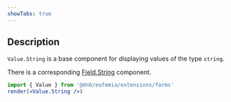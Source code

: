```yaml
---
showTabs: true
---
```


## Description

`Value.String` is a base component for displaying values of the type `string`.

There is a corresponding [Field.String](/uilib/extensions/forms/base-fields/String) component.

```jsx
import { Value } from '@dnb/eufemia/extensions/forms'
render(<Value.String />)
```

